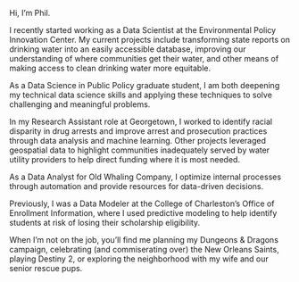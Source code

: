 Hi, I'm Phil.

I recently started working as a Data Scientist at the Environmental Policy Innovation Center. My current projects include transforming state reports on drinking water into an easily accessible database, improving our understanding of where communities get their water, and other means of making access to clean drinking water more equitable.

As a Data Science in Public Policy graduate student, I am both deepening my technical data science skills and applying these techniques to solve challenging and meaningful problems.

In my Research Assistant role at Georgetown, I worked to identify racial disparity in drug arrests and improve arrest and prosecution practices through data analysis and machine learning. Other projects leveraged geospatial data to highlight communities inadequately served by water utility providers to help direct funding where it is most needed.

As a Data Analyst for Old Whaling Company, I optimize internal processes through automation and provide resources for data-driven decisions.

Previously, I was a Data Modeler at the College of Charleston's Office of Enrollment Information, where I used predictive modeling to help identify students at risk of losing their scholarship eligibility.

When I'm not on the job, you'll find me planning my Dungeons & Dragons campaign, celebrating (and commiserating over) the New Orleans Saints, playing Destiny 2, or exploring the neighborhood with my wife and our senior rescue pups.
